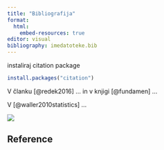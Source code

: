 ```yaml
---
title: "Bibliografija"
format:
  html:
    embed-resources: true  
editor: visual
bibliography: imedatoteke.bib
---
```


instaliraj citation package

```r
install.packages("citation")
```

V članku [@redek2016] ... in v knjigi [@fundamen] ...

V [@waller2010statistics] ...

![](https://upload.wikimedia.org/wikipedia/commons/thumb/8/8a/Banana-Single.jpg/220px-Banana-Single.jpg)

## Reference
